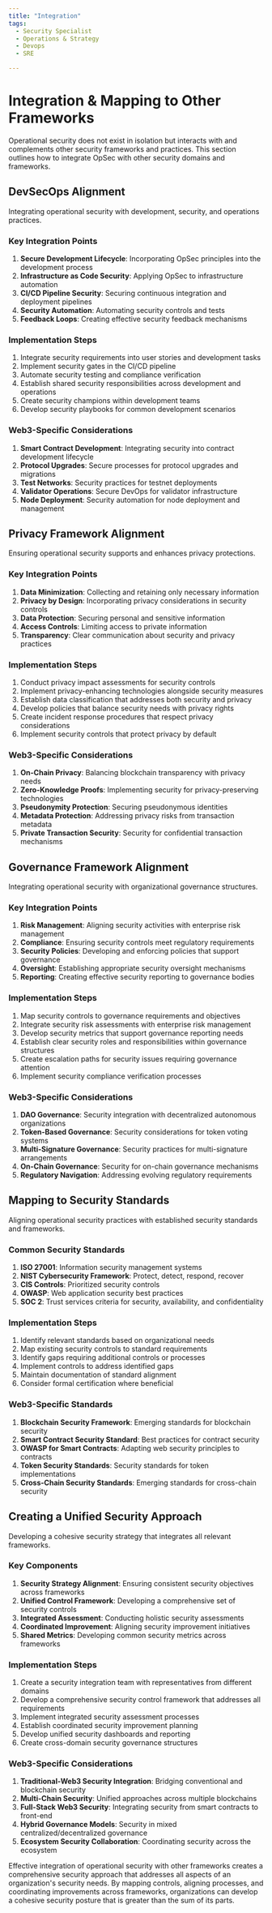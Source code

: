 ```yaml
---
title: "Integration"
tags:
  - Security Specialist
  - Operations & Strategy
  - Devops
  - SRE

---
```



<TagProvider>
<TagFilter />

# Integration & Mapping to Other Frameworks

<TagList tags={frontmatter.tags} />
<AttributionList contributors={frontmatter.contributors} />

Operational security does not exist in isolation but interacts with and complements other security frameworks and practices. This section outlines how to integrate OpSec with other security domains and frameworks.

## DevSecOps Alignment

Integrating operational security with development, security, and operations practices.

### Key Integration Points

1. **Secure Development Lifecycle**: Incorporating OpSec principles into the development process
2. **Infrastructure as Code Security**: Applying OpSec to infrastructure automation
3. **CI/CD Pipeline Security**: Securing continuous integration and deployment pipelines
4. **Security Automation**: Automating security controls and tests
5. **Feedback Loops**: Creating effective security feedback mechanisms

### Implementation Steps

1. Integrate security requirements into user stories and development tasks
2. Implement security gates in the CI/CD pipeline
3. Automate security testing and compliance verification
4. Establish shared security responsibilities across development and operations
5. Create security champions within development teams
6. Develop security playbooks for common development scenarios

### Web3-Specific Considerations

1. **Smart Contract Development**: Integrating security into contract development lifecycle
2. **Protocol Upgrades**: Secure processes for protocol upgrades and migrations
3. **Test Networks**: Security practices for testnet deployments
4. **Validator Operations**: Secure DevOps for validator infrastructure
5. **Node Deployment**: Security automation for node deployment and management

## Privacy Framework Alignment

Ensuring operational security supports and enhances privacy protections.

### Key Integration Points

1. **Data Minimization**: Collecting and retaining only necessary information
2. **Privacy by Design**: Incorporating privacy considerations in security controls
3. **Data Protection**: Securing personal and sensitive information
4. **Access Controls**: Limiting access to private information
5. **Transparency**: Clear communication about security and privacy practices

### Implementation Steps

1. Conduct privacy impact assessments for security controls
2. Implement privacy-enhancing technologies alongside security measures
3. Establish data classification that addresses both security and privacy
4. Develop policies that balance security needs with privacy rights
5. Create incident response procedures that respect privacy considerations
6. Implement security controls that protect privacy by default

### Web3-Specific Considerations

1. **On-Chain Privacy**: Balancing blockchain transparency with privacy needs
2. **Zero-Knowledge Proofs**: Implementing security for privacy-preserving technologies
3. **Pseudonymity Protection**: Securing pseudonymous identities
4. **Metadata Protection**: Addressing privacy risks from transaction metadata
5. **Private Transaction Security**: Security for confidential transaction mechanisms

## Governance Framework Alignment

Integrating operational security with organizational governance structures.

### Key Integration Points

1. **Risk Management**: Aligning security activities with enterprise risk management
2. **Compliance**: Ensuring security controls meet regulatory requirements
3. **Security Policies**: Developing and enforcing policies that support governance
4. **Oversight**: Establishing appropriate security oversight mechanisms
5. **Reporting**: Creating effective security reporting to governance bodies

### Implementation Steps

1. Map security controls to governance requirements and objectives
2. Integrate security risk assessments with enterprise risk management
3. Develop security metrics that support governance reporting needs
4. Establish clear security roles and responsibilities within governance structures
5. Create escalation paths for security issues requiring governance attention
6. Implement security compliance verification processes

### Web3-Specific Considerations

1. **DAO Governance**: Security integration with decentralized autonomous organizations
2. **Token-Based Governance**: Security considerations for token voting systems
3. **Multi-Signature Governance**: Security practices for multi-signature arrangements
4. **On-Chain Governance**: Security for on-chain governance mechanisms
5. **Regulatory Navigation**: Addressing evolving regulatory requirements

## Mapping to Security Standards

Aligning operational security practices with established security standards and frameworks.

### Common Security Standards

1. **ISO 27001**: Information security management systems
2. **NIST Cybersecurity Framework**: Protect, detect, respond, recover
3. **CIS Controls**: Prioritized security controls
4. **OWASP**: Web application security best practices
5. **SOC 2**: Trust services criteria for security, availability, and confidentiality

### Implementation Steps

1. Identify relevant standards based on organizational needs
2. Map existing security controls to standard requirements
3. Identify gaps requiring additional controls or processes
4. Implement controls to address identified gaps
5. Maintain documentation of standard alignment
6. Consider formal certification where beneficial

### Web3-Specific Standards

1. **Blockchain Security Framework**: Emerging standards for blockchain security
2. **Smart Contract Security Standard**: Best practices for contract security
3. **OWASP for Smart Contracts**: Adapting web security principles to contracts
4. **Token Security Standards**: Security standards for token implementations
5. **Cross-Chain Security Standards**: Emerging standards for cross-chain security

## Creating a Unified Security Approach

Developing a cohesive security strategy that integrates all relevant frameworks.

### Key Components

1. **Security Strategy Alignment**: Ensuring consistent security objectives across frameworks
2. **Unified Control Framework**: Developing a comprehensive set of security controls
3. **Integrated Assessment**: Conducting holistic security assessments
4. **Coordinated Improvement**: Aligning security improvement initiatives
5. **Shared Metrics**: Developing common security metrics across frameworks

### Implementation Steps

1. Create a security integration team with representatives from different domains
2. Develop a comprehensive security control framework that addresses all requirements
3. Implement integrated security assessment processes
4. Establish coordinated security improvement planning
5. Develop unified security dashboards and reporting
6. Create cross-domain security governance structures

### Web3-Specific Considerations

1. **Traditional-Web3 Security Integration**: Bridging conventional and blockchain security
2. **Multi-Chain Security**: Unified approaches across multiple blockchains
3. **Full-Stack Web3 Security**: Integrating security from smart contracts to front-end
4. **Hybrid Governance Models**: Security in mixed centralized/decentralized governance
5. **Ecosystem Security Collaboration**: Coordinating security across the ecosystem

Effective integration of operational security with other frameworks creates a comprehensive security approach that addresses all aspects of an organization's security needs. By mapping controls, aligning processes, and coordinating improvements across frameworks, organizations can develop a cohesive security posture that is greater than the sum of its parts.

</TagProvider>